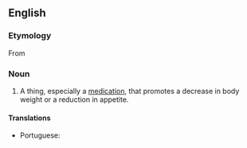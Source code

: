 ==English==

===Etymology===
From {{suffix|en|anorexia|ant}}

===Noun===
{{en-noun}}

# A thing, especially a [[medication]], that promotes a decrease in body weight or a reduction in appetite.

====Translations====
{{trans-top|medication that promotes a decrease in body weight}}
* Portuguese: {{t|pt|anorexiante|m}}
{{trans-mid}}
{{trans-bottom}}